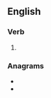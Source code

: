 ==English==

===Verb===
{{head|en|verb form}}

# {{en-third-person singular of|enlarge}}

===Anagrams===
* {{l|en|generals}}
* {{l|en|gleaners}}